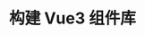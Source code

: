 ---
title: '构建 Vue3 组件库'
createdAt: '2023-10-30'
publishedAt: '2023-10-30'
updatedAt: '2023-10-30'
toc: false
draft: false
summary: ''
tags: ['指南', 'Vue.js']
---